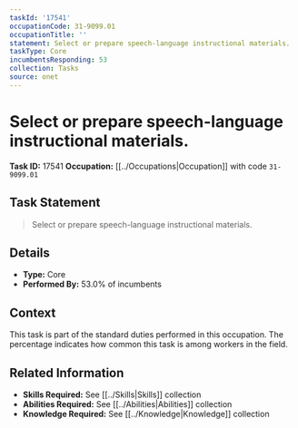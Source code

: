 ```yaml
---
taskId: '17541'
occupationCode: 31-9099.01
occupationTitle: ''
statement: Select or prepare speech-language instructional materials.
taskType: Core
incumbentsResponding: 53
collection: Tasks
source: onet
---
```

# Select or prepare speech-language instructional materials.

**Task ID:** 17541
**Occupation:** [[../Occupations|Occupation]] with code `31-9099.01`

## Task Statement

> Select or prepare speech-language instructional materials.

## Details

- **Type:** Core
- **Performed By:** 53.0% of incumbents

## Context

This task is part of the standard duties performed in this occupation. The percentage indicates how common this task is among workers in the field.

## Related Information

- **Skills Required:** See [[../Skills|Skills]] collection
- **Abilities Required:** See [[../Abilities|Abilities]] collection
- **Knowledge Required:** See [[../Knowledge|Knowledge]] collection
